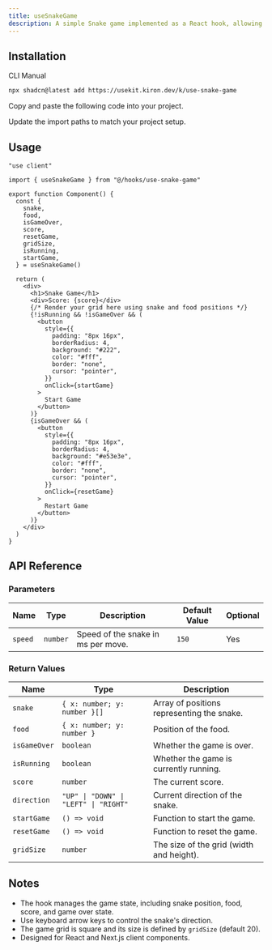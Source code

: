 ```yaml
---
title: useSnakeGame
description: A simple Snake game implemented as a React hook, allowing users to play the game with customizable settings.
---
```


<ComponentPreview name="use-snake-game-demo" />

## Installation

<CodeTabs>

<TabsList>
  <TabsTrigger value="cli">CLI</TabsTrigger>
  <TabsTrigger value="manual">Manual</TabsTrigger>
</TabsList>

<TabsContent value="cli">

```bash
npx shadcn@latest add https://usekit.kiron.dev/k/use-snake-game
```

</TabsContent>

<TabsContent value="manual">

<Steps>

<Step>Copy and paste the following code into your project.</Step>

<ComponentSource name="use-snake-game" />

<Step>Update the import paths to match your project setup.</Step>

</Steps>

</TabsContent>

</CodeTabs>

## Usage

```tsx {3, 6-15}
"use client"

import { useSnakeGame } from "@/hooks/use-snake-game"

export function Component() {
  const {
    snake,
    food,
    isGameOver,
    score,
    resetGame,
    gridSize,
    isRunning,
    startGame,
  } = useSnakeGame()

  return (
    <div>
      <h1>Snake Game</h1>
      <div>Score: {score}</div>
      {/* Render your grid here using snake and food positions */}
      {!isRunning && !isGameOver && (
        <button
          style={{
            padding: "8px 16px",
            borderRadius: 4,
            background: "#222",
            color: "#fff",
            border: "none",
            cursor: "pointer",
          }}
          onClick={startGame}
        >
          Start Game
        </button>
      )}
      {isGameOver && (
        <button
          style={{
            padding: "8px 16px",
            borderRadius: 4,
            background: "#e53e3e",
            color: "#fff",
            border: "none",
            cursor: "pointer",
          }}
          onClick={resetGame}
        >
          Restart Game
        </button>
      )}
    </div>
  )
}
```

## API Reference

### Parameters

| Name    | Type     | Description                        | Default Value | Optional |
| ------- | -------- | ---------------------------------- | ------------- | -------- |
| `speed` | `number` | Speed of the snake in ms per move. | `150`         | Yes      |

### Return Values

| Name         | Type                                  | Description                                |
| ------------ | ------------------------------------- | ------------------------------------------ |
| `snake`      | `{ x: number; y: number }[]`          | Array of positions representing the snake. |
| `food`       | `{ x: number; y: number }`            | Position of the food.                      |
| `isGameOver` | `boolean`                             | Whether the game is over.                  |
| `isRunning`  | `boolean`                             | Whether the game is currently running.     |
| `score`      | `number`                              | The current score.                         |
| `direction`  | `"UP" \| "DOWN" \| "LEFT" \| "RIGHT"` | Current direction of the snake.            |
| `startGame`  | `() => void`                          | Function to start the game.                |
| `resetGame`  | `() => void`                          | Function to reset the game.                |
| `gridSize`   | `number`                              | The size of the grid (width and height).   |

## Notes

- The hook manages the game state, including snake position, food, score, and game over state.
- Use keyboard arrow keys to control the snake's direction.
- The game grid is square and its size is defined by `gridSize` (default 20).
- Designed for React and Next.js client components.
